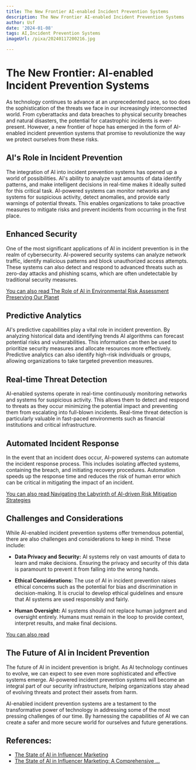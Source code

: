 ```yaml
---
title: The New Frontier AI-enabled Incident Prevention Systems
description: The New Frontier AI-enabled Incident Prevention Systems
author: Usf
date: '2024-01-08'
tags: AI,Incident Prevention Systems
imageUrl: /pixa/20240117200216.jpg

---
```

# **The New Frontier: AI-enabled Incident Prevention Systems**

As technology continues to advance at an unprecedented pace, so too does the sophistication of the threats we face in our increasingly interconnected world. From cyberattacks and data breaches to  physical security breaches and natural disasters, the potential for catastrophic incidents is ever-present. However, a new frontier of hope has emerged  in  the form of AI-enabled  incident prevention systems that promise to revolutionize the way we protect ourselves from these risks.

## **AI's Role in Incident Prevention**

The integration of AI into incident prevention systems has opened up a world of possibilities. AI's ability  to analyze vast amounts of  data identify patterns, and make intelligent decisions in  real-time makes it ideally suited for this critical task. AI-powered systems can monitor networks and systems for suspicious activity, detect anomalies, and provide early warnings of potential threats. This enables organizations to take proactive measures to mitigate risks and  prevent incidents from occurring in the first place.

## **Enhanced Security**

One of the most significant applications of AI in incident prevention is in the realm  of cybersecurity. AI-powered  security systems can analyze network traffic, identify malicious patterns  and block unauthorized access attempts.  These systems  can  also detect and respond to advanced threats such as zero-day attacks and phishing scams, which are often  undetectable by traditional security measures.

[You can also read The Role of AI in Environmental Risk  Assessment Preserving Our Planet](The%20Role%20of%20AI%20in%20Environmental%20Risk%20Assessment%20Preserving%20Our%20Planet)


## **Predictive Analytics**

AI's predictive capabilities play a vital role in incident prevention. By analyzing historical data and  identifying  trends AI algorithms  can forecast potential  risks and vulnerabilities. This information can then be used to prioritize security measures  and allocate resources  more effectively. Predictive analytics can also identify high-risk individuals or groups, allowing  organizations to take targeted prevention measures.

## **Real-time Threat Detection**

AI-enabled systems operate in real-time  continuously monitoring networks and systems for suspicious activity. This allows them to detect and respond to threats as  they  occur minimizing the potential impact and preventing them from escalating into full-blown incidents. Real-time threat detection is particularly valuable in fast-paced environments such  as financial institutions  and critical  infrastructure.

## **Automated Incident Response**

In the  event that an incident does occur, AI-powered systems can  automate the incident response  process. This includes  isolating affected systems, containing the  breach, and  initiating  recovery procedures. Automation speeds up the response time and reduces the risk of human error which can be critical in mitigating the impact of an incident.

[You can also read Navigating the Labyrinth of AI-driven Risk Mitigation Strategies](Navigating%20the%20Labyrinth%20of%20AI-driven%20Risk%20Mitigation%20Strategies)


## **Challenges and Considerations**

While AI-enabled incident prevention systems offer tremendous potential, there are also challenges and considerations to keep in  mind.  These include:

*  **Data Privacy and Security:** AI systems rely on vast amounts of data to learn  and make  decisions. Ensuring  the privacy  and security of this data  is paramount to prevent it  from falling into the wrong hands.

* **Ethical  Considerations:**  The use of AI in incident prevention raises ethical concerns such as the potential for bias  and discrimination in  decision-making.  It is crucial to develop ethical guidelines and ensure that  AI systems are used responsibly and fairly.

* **Human Oversight:** AI systems should not replace human judgment and oversight entirely. Humans must remain in the loop to provide context, interpret  results, and make final decisions.

[You  can also read ]()


## **The  Future of AI in Incident Prevention**

The future of  AI in incident prevention is bright. As AI technology  continues  to evolve, we  can expect to see even more sophisticated and effective systems  emerge. AI-powered incident prevention systems will become an integral part  of our security infrastructure, helping organizations stay ahead of evolving threats and  protect their assets from harm.

AI-enabled incident prevention systems are a testament to the  transformative power of technology in addressing some of the most pressing challenges of our time.  By harnessing the capabilities of AI we can create a safer and more secure world for ourselves and future generations.

## References:
- [The State of AI in Influencer Marketing](https://ewm.swiss/en/blog/state-ai-influencer-marketing)
- [The State of AI in Influencer Marketing: A Comprehensive ...](https://influencermarketinghub.com/ai-in-influencer-marketing/)
